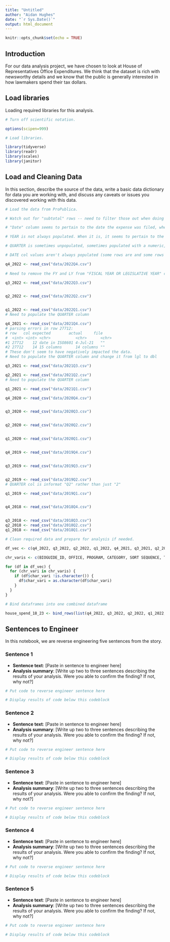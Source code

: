 ```yaml
---
title: "Untitled"
author: "Aidan Hughes"
date: "`r Sys.Date()`"
output: html_document
---
```


```r
knitr::opts_chunk$set(echo = TRUE)
```

## Introduction 

For our data analysis project, we have chosen to look at House of Representatives Office Expenditures. We think that the dataset is rich with newsworthy details and we know that the public is generally interested in how lawmakers spend their tax dollars.


## Load libraries

Loading required libraries for this analysis.

```r

# Turn off scientific notation. 

options(scipen=999)

# Load libraries. 

library(tidyverse)
library(readr)
library(scales)
library(janitor)

```

## Load and Cleaning Data

In this section, describe the source of the data, write a basic data dictionary for data you are working with, and discuss any caveats or issues you discovered working with this data. 

```r

# Load the data from ProPublica.

# Watch out for "subtotal" rows -- need to filter those out when doing calculations to avoid doubling the real total

# "Date" column seems to pertain to the date the expense was filed, whereas the start and end dates seem to pertain to the dates of the expenses themselves. for example, q4_2019 has expenses that go back all the way to 2011

# YEAR is not always populated. When it is, it seems to pertain to the filing year rather than the expense year. Let's update the column name to say filing year and make sure it's always populated. We can extract the value from the DATE column

# QUARTER is sometimes unpopulated, sometimes populated with a numeric, and sometimes populated with a chr (eg "Q2" instead of just "2"). Calculate the quarter from DATE and re-populate the column before converting the type

# DATE col values aren't always populated (some rows are and some rows aren't within the same df). can't actually use it to extact quarter and year values. will need to do those steps manually for each df instead

q4_2022 <- read_csv("data/2022Q4.csv")
  
# Need to remove the FY and LY from "FISCAL YEAR OR LEGISLATIVE YEAR" col

q3_2022 <- read_csv("data/2022Q3.csv")


q2_2022 <- read_csv("data/2022Q2.csv")


q1_2022 <- read_csv("data/2022Q1.csv")
# Need to populate the QUARTER column

q4_2021 <- read_csv("data/2021Q4.csv")
# parsing errors in row 27712:
# row   col expected        actual     file 
#  <int> <int> <chr>           <chr>      <chr>
#1 27712    12 date in ISO8601 4-Jul-21   ""   
#2 27712    14 15 columns      14 columns ""
# These don't seem to have negatively impacted the data.
# Need to populate the QUARTER column and change it from lgl to dbl

q3_2021 <- read_csv("data/2021Q3.csv")

q2_2021 <- read_csv("data/2021Q2.csv")
# Need to populate the QUARTER column

q1_2021 <- read_csv("data/2021Q1.csv")

q4_2020 <- read_csv("data/2020Q4.csv")


q3_2020 <- read_csv("data/2020Q3.csv")


q2_2020 <- read_csv("data/2020Q2.csv")


q1_2020 <- read_csv("data/2020Q1.csv")


q4_2019 <- read_csv("data/2019Q4.csv")


q3_2019 <- read_csv("data/2019Q3.csv")


q2_2019 <- read_csv("data/2019Q2.csv")
# QUARTER col is informat "Q2" rather than just "2"

q1_2019 <- read_csv("data/2019Q1.csv")


q4_2018 <- read_csv("data/2018Q4.csv")


q3_2018 <- read_csv("data/2018Q3.csv")
q2_2018 <- read_csv("data/2018Q2.csv")
q1_2018 <- read_csv("data/2018Q1.csv")


```

```r

# Clean required data and prepare for analysis if needed. 

df_vec <- c(q4_2022, q3_2022, q2_2022, q1_2022, q4_2021, q3_2021, q2_2021, q1_2021, q4_2020, q3_2020, q2_2020, q1_2020, q4_2019, q3_2019, q2_2019, q1_2019, q4_2018, q3_2018, q2_2018, q1_2018)

chr_varis <- c(BIOGUIDE_ID, OFFICE, PROGRAM, CATEGORY, SORT SEQUENCE, TRANSCODE, RECORDID, PAYEE, PURPOSE)

for (df in df_vec) {
  for (chr_vari in chr_varis) {
    if (df$char_vari !is.character()) {
      df$char_vari = as.character(df$char_vari)
    } 
  }
}


```


```r

# Bind dataframes into one combined dataframe  

house_spend_18_23 <- bind_rows(list(q4_2022, q3_2022, q2_2022, q1_2022, q4_2021, q3_2021, q2_2021, q1_2021, q4_2020, q3_2020, q2_2020, q1_2020, q4_2019, q3_2019, q2_2019, q1_2019, q4_2018, q3_2018, q2_2018, q1_2018))

```



## Sentences to Engineer
In this notebook, we are reverse engineering five sentences from the story.

### Sentence 1

* **Sentence text**: [Paste in sentence to engineer here]
* **Analysis summary**: [Write up two to three sentences describing the results of your analysis.  Were you able to confirm the finding? If not, why not?]

```r
# Put code to reverse engineer sentence here

# Display results of code below this codeblock

```

### Sentence 2

* **Sentence text**: [Paste in sentence to engineer here]
* **Analysis summary**: [Write up two to three sentences describing the results of your analysis.  Were you able to confirm the finding? If not, why not?]

```r
# Put code to reverse engineer sentence here

# Display results of code below this codeblock

```

### Sentence 3

* **Sentence text**: [Paste in sentence to engineer here]
* **Analysis summary**: [Write up two to three sentences describing the results of your analysis.  Were you able to confirm the finding? If not, why not?]

```r
# Put code to reverse engineer sentence here

# Display results of code below this codeblock

```

### Sentence 4

* **Sentence text**: [Paste in sentence to engineer here]
* **Analysis summary**: [Write up two to three sentences describing the results of your analysis.  Were you able to confirm the finding? If not, why not?]

```r
# Put code to reverse engineer sentence here

# Display results of code below this codeblock

```

### Sentence 5

* **Sentence text**: [Paste in sentence to engineer here]
* **Analysis summary**: [Write up two to three sentences describing the results of your analysis.  Were you able to confirm the finding? If not, why not?]

```r
# Put code to reverse engineer sentence here

# Display results of code below this codeblock

```

